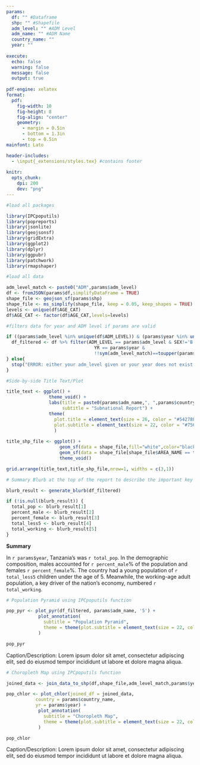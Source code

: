 ```yaml
---
params:
  df: "" #Dataframe
  shp: "" #Shapefile
  adm_level: "" #ADM Level
  adm_name: "" #ADM Name
  country_name: "" 
  year: ""
  
execute:
  echo: false
  warning: false 
  message: false 
  output: true 
  
pdf-engine: xelatex
format:
  pdf: 
    fig-width: 10
    fig-height: 8
    fig-align: "center"
    geometry: 
      - margin = 0.5in
      - bottom = 1.3in
      - top = 0.5in
mainfont: Lato

header-includes:
  - \input{_extensions/styles.tex} #contains footer
  
knitr:
  opts_chunk:
    dpi: 200
    dev: "png"
---
```


```r
#load all packages

library(IPCpoputils)
library(popreports)
library(jsonlite)
library(geojsonsf)
library(gridExtra)
library(ggplot2)
library(dplyr)
library(ggpubr)
library(patchwork)
library(rmapshaper)
```

```r
#load all data

adm_level_match <- paste0("ADM",params$adm_level)
df <- fromJSON(params$df,simplifyDataFrame = TRUE)
shape_file <- geojson_sf(params$shp)
shape_file <- ms_simplify(shape_file, keep = 0.05, keep_shapes = TRUE) #reduce size
levels <- unique(df$AGE_CAT)
df$AGE_CAT <- factor(df$AGE_CAT,levels=levels)
```

```r
#filters data for year and ADM level if params are valid

if ((params$adm_level %in% unique(df$ADM_LEVEL)) & (params$year %in% unique(df$YR)) & (toupper(params$adm_name) %in% df[[adm_level_match]])){
  df_filtered <- df %>% filter(ADM_LEVEL == params$adm_level & SEX!='B' &
                                 YR == params$year &
                                 !!sym(adm_level_match)==toupper(params$adm_name))
} else{
  stop("ERROR: either your adm_level given or your year does not exist or your adm_name doesn't exist")
}
```

```r
#Side-by-side Title Text/Plot

title_text <- ggplot() +
                theme_void() +
                labs(title = paste0(params$adm_name,", ",params$country_name, " Demographics in ", params$year),
                     subtitle = "Subnational Report") +
                theme(
                  plot.title = element_text(size = 26, color = "#54278F", face = "bold", family = "Lato"),
                  plot.subtitle = element_text(size = 22, color = "#756BB1", family = "Lato")                
                  )
  
title_shp_file <- ggplot() +
                    geom_sf(data = shape_file,fill="white",color="black") +
                    geom_sf(data = shape_file[shape_file$AREA_NAME == toupper(params$adm_name), ], fill = "#54278F", color = "black") +
                    theme_void()

grid.arrange(title_text,title_shp_file,nrow=1, widths = c(3,1))
```

```r
# Summary Blurb at the top of the report to describe the important key statistics

blurb_result <- generate_blurb(df_filtered)

if (!is.null(blurb_result)) {
  total_pop <- blurb_result[1]
  percent_male <- blurb_result[2]
  percent_female <- blurb_result[3]
  total_less5 <- blurb_result[4]
  total_working <- blurb_result[5]
}
```
**Summary**

In `r params$year`, Tanzania's was `r total_pop`. In the demographic composition, males accounted for `r percent_male`% of the population and females `r percent_female`%. The country had a young population of `r total_less5` children under the age of 5. Meanwhile, the working-age adult population, a key driver of the nation's economy, numbered `r total_working`.

```r
# Population Pyramid using IPCpoputils function

pop_pyr <- plot_pyr(df_filtered, params$adm_name, '5') +
            plot_annotation(
              subtitle = "Population Pyramid",
              theme = theme(plot.subtitle = element_text(size = 22, color = "#756BB1", face = "bold", family = "Lato"))
            )

pop_pyr
```

Caption/Description: Lorem ipsum dolor sit amet, consectetur adipiscing elit, sed do eiusmod tempor incididunt ut labore et dolore magna aliqua.

\newpage
```r
# Choropleth Map using IPCpoputils function

joined_data <- join_data_to_shp(df,shape_file,adm_level_match,params$year)

pop_chlor <- plot_chlor(joined_df = joined_data,
           country = params$country_name,
           yr = params$year) +
            plot_annotation(
              subtitle = "Choropleth Map",
              theme = theme(plot.subtitle = element_text(size = 22, color = "#756BB1", face = "bold", family = "Lato"))
            )

pop_chlor
```

Caption/Description: Lorem ipsum dolor sit amet, consectetur adipiscing elit, sed do eiusmod tempor incididunt ut labore et dolore magna aliqua.
